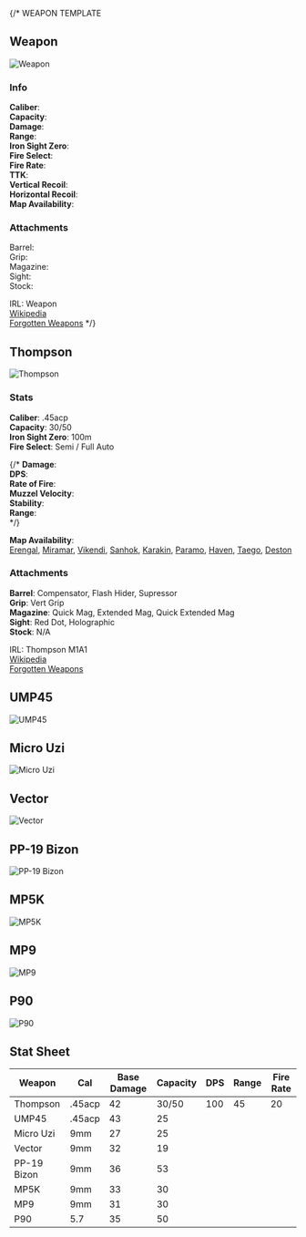 

{/*
WEAPON TEMPLATE

## Weapon

![Weapon](/img/weapons/main/Weapon.png)

### Info

**Caliber**:  
**Capacity**:  
**Damage**:  
**Range**:  
**Iron Sight Zero**:  
**Fire Select**:  
**Fire Rate**:  
**TTK**:  
**Vertical Recoil**:  
**Horizontal Recoil**:  
**Map Availability**:  

### Attachments

Barrel:  
Grip:  
Magazine:  
Sight:  
Stock:  

IRL: Weapon  
[Wikipedia](http://wikipedia.com)  
[Forgotten Weapons](https://www.forgottenweapons.com)
*/}

## Thompson

![Thompson](/img/weapons/main/Item_Weapon_Thompson_C_h.png)

### Stats

**Caliber**: .45acp  
**Capacity**: 30/50  
**Iron Sight Zero**: 100m  
**Fire Select**: Semi / Full Auto  

{/*
**Damage**:  
**DPS**:  
**Rate of Fire**:  
**Muzzel Velocity**:  
**Stability**:  
**Range**:  
*/}

<Weapon
  image="/img/weapons/main/Item_Weapon_Thompson_C_h.png"
  caliber=".45acp"
  capacity="30/50"
  ironSiteZero="100m"
/>

<StatsBar damage={80} dps={90} rof={70} velocity={45} range={45} stability={75} />

**Map Availability**:  
[Erengal](/maps/erengal),
[Miramar](/maps/miramar),
[Vikendi](/maps/vikendi),
[Sanhok](/maps/sanhok),
[Karakin](/maps/karakin),
[Paramo](/maps/paramo),
[Haven](/maps/haven),
[Taego](/maps/taego),
[Deston](/maps/deston)  

### Attachments

**Barrel**: Compensator, Flash Hider, Supressor  
**Grip**: Vert Grip  
**Magazine**: Quick Mag, Extended Mag, Quick Extended Mag  
**Sight**: Red Dot, Holographic  
**Stock**: N/A  

IRL: Thompson M1A1  
[Wikipedia](https://en.wikipedia.org/wiki/Thompson_submachine_gun)  
[Forgotten Weapons](https://www.forgottenweapons.com/the-iconic-american-ww2-thompson-the-m1a1/)  

## UMP45

![UMP45](/img/weapons/main/Item_Weapon_UMP_C_h.png)

## Micro Uzi

![Micro Uzi](/img/weapons/main/Item_Weapon_UZI_C_h.png)

## Vector

![Vector](/img/weapons/main/Item_Weapon_Vector_C_h.png)

## PP-19 Bizon

![PP-19 Bizon](/img/weapons/main/Item_Weapon_BizonPP19_C_h.png)

## MP5K

![MP5K](/img/weapons/main/Item_Weapon_MP5K_C_h.png)

## MP9

![MP9](/img/weapons/main/Item_Weapon_MP9_C_h.png)

## P90

![P90](/img/weapons/main/Item_Weapon_P90_C_h.png)

## Stat Sheet

| Weapon | Cal | Base Damage | Capacity | DPS | Range | Fire Rate |
| ------ | --- | ----------- | -------- | --- | ----- | --------- |
| Thompson | .45acp | 42 | 30/50 | 100 | 45 | 20 |
| UMP45 | .45acp | 43 | 25 |
| Micro Uzi | 9mm | 27 | 25 |
| Vector | 9mm | 32 | 19 |
| PP-19 Bizon | 9mm | 36 | 53 |
| MP5K | 9mm | 33 | 30 |
| MP9 | 9mm | 31 | 30 |
| P90 | 5.7 | 35 | 50 |